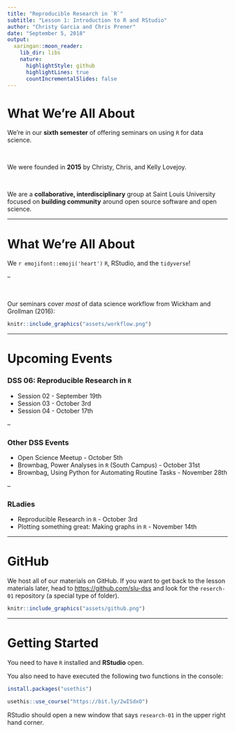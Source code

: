 ```yaml
---
title: "Reproducible Research in `R`"
subtitle: "Lesson 1: Introduction to R and RStudio"
author: "Christy Garcia and Chris Prener"
date: "September 5, 2018"
output:
  xaringan::moon_reader:
    lib_dir: libs
    nature:
      highlightStyle: github
      highlightLines: true
      countIncrementalSlides: false
---
```


# What We're All About

We're in our **sixth semester** of offering seminars on using `R` for data science. 

</br>

We were founded in **2015** by Christy, Chris, and Kelly Lovejoy.

</br>

We are a **collaborative, interdisciplinary** group at Saint Louis University focused on **building community** around open source software and open science.

---

# What We're All About

We `r emojifont::emoji('heart')` `R`, RStudio, and the `tidyverse`!

--

</br>

Our seminars cover *most* of data science workflow from Wickham and Grollman (2016):

```r
knitr::include_graphics("assets/workflow.png")
```

---

# Upcoming Events

### DSS 06: Reproducible Research in `R`

* Session 02 - September 19th
* Session 03 - October 3rd
* Session 04 - October 17th

--

### Other DSS Events

* Open Science Meetup - October 5th
* Brownbag, Power Analyses in `R` (South Campus) - October 31st
* Brownbag, Using Python for Automating Routine Tasks - November 28th

--

### RLadies

* Reproducible Research in `R` - October 3rd
* Plotting something great: Making graphs in `R` - November 14th

---

# GitHub

We host all of our materials on GitHub. If you want to get back to the lesson materials later, head to [https://github.com/slu-dss](https://github.com/slu-dss) and look for the `reserch-01` repository (a special type of folder).

```r
knitr::include_graphics("assets/github.png")
```

---

# Getting Started

You need to have `R` installed and **RStudio** open.

You also need to have executed the following two functions in the console:

```r
install.packages("usethis")

usethis::use_course("https://bit.ly/2wISdxO")
```

RStudio should open a new window that says `research-01` in the upper right hand corner.
